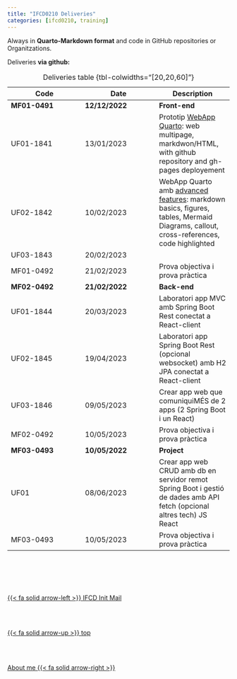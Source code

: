 ```yaml
---
title: "IFCD0210 Deliveries"
categories: [ifcd0210, training]
---
```



Always in **Quarto-Markdown format** and code in GitHub repositories or Organitzations.

Deliveries **via github:**


| Code | Date | Description|
|---|---|---|
| **MF01-0491**  | **12/12/2022**  | **Front-end** |
| UF01-1841 | 13/01/2023  | Prototip [WebApp Quarto](/markup/markup-quarto-create.qmd): web multipage, markdwon/HTML, with github repository and gh-pages deployement |
| UF02-1842 | 10/02/2023  | WebApp Quarto amb [advanced features](/markup/markup-quarto-basics.qmd): markdown basics, figures, tables, Mermaid Diagrams, callout, cross-references, code highlighted   |
| UF03-1843 | 20/02/2023  |   |
| MF01-0492 | 21/02/2023  | Prova objectiva i prova pràctica |
| **MF02-0492**  | **21/02/2022**  | **Back-end** |
| UF01-1844 | 20/03/2023  | Laboratori app MVC amb Spring Boot Rest conectat a React-client |
| UF02-1845 | 19/04/2023  | Laboratori app Spring Boot Rest (opcional websocket) amb H2 JPA conectat a React-client  |
| UF03-1846 | 09/05/2023  | Crear app web que comuniquiMÉS de 2 apps (2 Spring Boot i un React)  |
| MF02-0492 | 10/05/2023  | Prova objectiva i prova pràctica |
| **MF03-0493**  | **10/05/2022**  | **Project** |
| UF01 | 08/06/2023  | Crear app web CRUD amb db en servidor remot Spring Boot i gestió de dades amb API fetch (opcional altres tech) JS React |
| MF03-0493 | 10/05/2023  | Prova objectiva i prova pràctica |
: Deliveries table {tbl-colwidths="[20,20,60]"}

<!--- navLinks -->
<br><br>
<div class=row>
<br>
<div class='column left previous'>
<br>
[{{< fa solid arrow-left >}} IFCD Init Mail](/ifcd0210/ifcd0210initemail.qmd)
<br>
</div>
<br>
<div class='column center'>
<br>
[{{< fa solid arrow-up >}} top](#top)
<br>
</div>
<br>
<div class='column right next'>
<br>
[About me {{< fa solid arrow-right >}}](/about/about-this-me.qmd)
<br>
</div>
<br>
</div>
